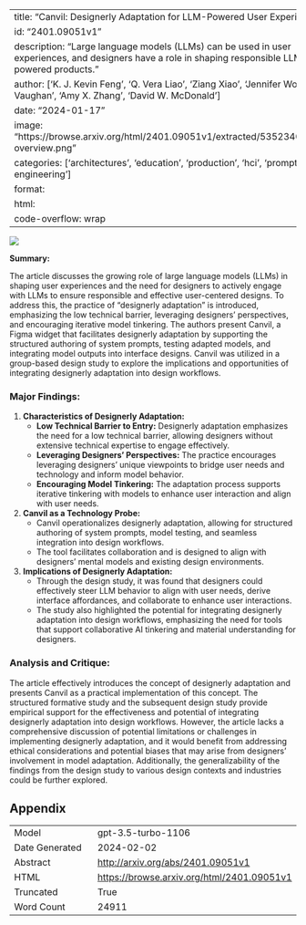 
---
title: "Canvil: Designerly Adaptation for LLM-Powered User Experiences"
id: "2401.09051v1"
description: "Large language models (LLMs) can be used in user experiences, and designers have a role in shaping responsible LLM-powered products."
author: ['K. J. Kevin Feng', 'Q. Vera Liao', 'Ziang Xiao', 'Jennifer Wortman Vaughan', 'Amy X. Zhang', 'David W. McDonald']
date: "2024-01-17"
image: "https://browse.arxiv.org/html/2401.09051v1/extracted/5352340/canvil-overview.png"
categories: ['architectures', 'education', 'production', 'hci', 'prompt-engineering']
format:
  html:
    code-overflow: wrap
---

![](https://browse.arxiv.org/html/2401.09051v1/extracted/5352340/canvil-overview.png)

**Summary:**

The article discusses the growing role of large language models (LLMs) in shaping user experiences and the need for designers to actively engage with LLMs to ensure responsible and effective user-centered designs. To address this, the practice of "designerly adaptation" is introduced, emphasizing the low technical barrier, leveraging designers' perspectives, and encouraging iterative model tinkering. The authors present Canvil, a Figma widget that facilitates designerly adaptation by supporting the structured authoring of system prompts, testing adapted models, and integrating model outputs into interface designs. Canvil was utilized in a group-based design study to explore the implications and opportunities of integrating designerly adaptation into design workflows.

### Major Findings:
1. **Characteristics of Designerly Adaptation:**
    - **Low Technical Barrier to Entry:** Designerly adaptation emphasizes the need for a low technical barrier, allowing designers without extensive technical expertise to engage effectively.
    - **Leveraging Designers' Perspectives:** The practice encourages leveraging designers' unique viewpoints to bridge user needs and technology and inform model behavior.
    - **Encouraging Model Tinkering:** The adaptation process supports iterative tinkering with models to enhance user interaction and align with user needs.

2. **Canvil as a Technology Probe:**
    - Canvil operationalizes designerly adaptation, allowing for structured authoring of system prompts, model testing, and seamless integration into design workflows.
    - The tool facilitates collaboration and is designed to align with designers' mental models and existing design environments.

3. **Implications of Designerly Adaptation:**
    - Through the design study, it was found that designers could effectively steer LLM behavior to align with user needs, derive interface affordances, and collaborate to enhance user interactions.
    - The study also highlighted the potential for integrating designerly adaptation into design workflows, emphasizing the need for tools that support collaborative AI tinkering and material understanding for designers.

### Analysis and Critique:
The article effectively introduces the concept of designerly adaptation and presents Canvil as a practical implementation of this concept. The structured formative study and the subsequent design study provide empirical support for the effectiveness and potential of integrating designerly adaptation into design workflows. However, the article lacks a comprehensive discussion of potential limitations or challenges in implementing designerly adaptation, and it would benefit from addressing ethical considerations and potential biases that may arise from designers' involvement in model adaptation. Additionally, the generalizability of the findings from the design study to various design contexts and industries could be further explored.

## Appendix

|          |          |
|----------|----------|
| Model     | gpt-3.5-turbo-1106       |
| Date Generated     | 2024-02-02       |
| Abstract | [http://arxiv.org/abs/2401.09051v1](http://arxiv.org/abs/2401.09051v1)        |
| HTML     | [https://browse.arxiv.org/html/2401.09051v1](https://browse.arxiv.org/html/2401.09051v1)       |
| Truncated       | True       |
| Word Count       | 24911       |